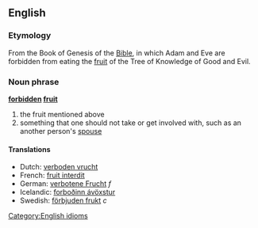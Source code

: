 ==English==
===Etymology===
From the Book of Genesis of the [[Bible]], in which Adam and Eve are forbidden from eating the [[fruit]] of the Tree of Knowledge of Good and Evil.

===Noun phrase===
'''[[forbidden]] [[fruit]]'''
#the fruit mentioned above
#something that one should not take or get involved with, such as an another person's [[spouse]]

====Translations====
*Dutch: [[verboden vrucht]]
*French: [[fruit interdit]]
*German: [[verbotene Frucht]] ''f''
*Icelandic: [[forboðinn ávöxstur]]
*Swedish: [[förbjuden frukt]] ''c''

[[Category:English idioms]]